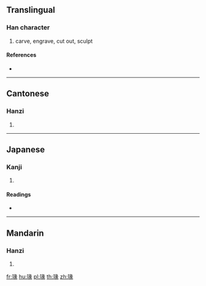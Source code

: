 ==Translingual==

===Han character===
{{Han char|rn=96|rad=玉|as=09|sn=13|four=17132|canj=MGVNO}}

# carve, engrave, cut out, sculpt

====References====
* {{Han ref|kx=0737.110|dkj=21113|dj=1148.140|hdz=21129.070|uh=7451|ud=29777|bh=DEB5|bd=57013}}

----

==Cantonese==

===Hanzi===
{{yue-hanzi|jyut=|y=syun6}}

# {{defn|lang=yue|sort=玉09}}

----

==Japanese==

===Kanji===
{{ja-kanji|grade=|rs=玉09}}

# {{defn|lang=ja|sort=玉09}}

====Readings====
* {{ja-readings|on=[[てん]] (ten), [[でん]] (den)|kun=[[うきぼり]] (ukibori)|nanori=}}

----

==Mandarin==

===Hanzi===
{{cmn-hanzi|pin=[[zhuàn]] ([[zhuan4]])|wg=chuan<sup>4</sup>}}

# {{defn|lang=cmn|sort=玉09}}

[[fr:瑑]]
[[hu:瑑]]
[[pl:瑑]]
[[th:瑑]]
[[zh:瑑]]